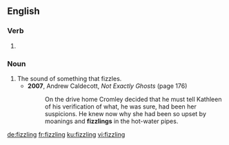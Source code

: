 ==English==

===Verb===
{{head|en|present participle}}

# {{present participle of|fizzle|lang=en|nocat=1}}

===Noun===
{{en-noun}}

# The sound of something that fizzles.
#* '''2007''', Andrew Caldecott, ''Not Exactly Ghosts'' (page 176)
#*: On the drive home Cromley decided that he must tell Kathleen of his verification of what, he was sure, had been her suspicions. He knew now why she had been so upset by moanings and '''fizzlings''' in the hot-water pipes.

[[de:fizzling]]
[[fr:fizzling]]
[[ku:fizzling]]
[[vi:fizzling]]